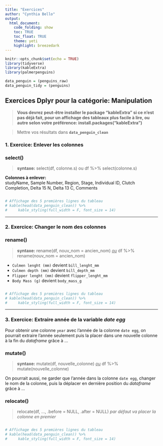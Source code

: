 ```yaml
---
title: "Exercices"
author: "Cynthia Bello"
output:
  html_document:
    code_folding: show
    toc: TRUE
    toc_float: TRUE
    theme: yeti
    highlight: breezedark
---
```


```r
knitr::opts_chunk$set(echo = TRUE)
library(tidyverse)
library(kableExtra)
library(palmerpenguins)
```

```r
data_penguin = (penguins_raw)
data_penguin_tidy = (penguins)

```

## Exercices Dplyr pour la catégorie: Manipulation

> **Vous devrez peut-être installer le package "kableExtra" si ce n'est pas déjà fait, pour un affichage des tableaux plus facile à lire, ou autre selon votre préférence: install.packages("kableExtra")**

> Mettre vos résultats dans **`data_penguin_clean`**

### 1. Exercice: Enlever les colonnes

### select()

> **syntaxe:** select(df, colonne.s) ou df %>% select(colonne.s)

**Colonnes à enlever:**  
studyName, Sample Number, Region, Stage, Individual ID, Clutch Completion, Delta 15 N, Delta 13 C, Comments


```r

```

```r
# Affichage des 5 premières lignes du tableau
# kable(head(data_penguin_clean)) %>%
#     kable_styling(full_width = F, font_size = 14)
```

------------------------------------------------------------------------

### 2. Exercice: Changer le nom des colonnes

### rename()

> **syntaxe:** rename(df, nouv_nom = ancien_nom) <u>*ou*</u> df %>% rename(nouv_nom = ancien_nom)

- `Culmen lenght (mm)`  devient `bill_lenght_mm` 
- `Culmen depth (mm)`  devient `bill_depth_mm` 
- `Flipper lenght (mm)`  devient `flipper_lenght_mm` 
- `Body Mass (g)`  devient `body_mass_g` 


```r

```

```r
# Affichage des 5 premières lignes du tableau
# kable(head(data_penguin_clean)) %>%
#     kable_styling(full_width = F, font_size = 14)
```
------------------------------------------------------------------------

### 3. Exercice: Extraire année de la variable *date egg*

Pour obtenir une colonne `year` avec l'année de la colonne `date egg`, on pourrait extraire l'année seulement puis la placer dans une nouvelle colonne à la fin du *dataframe* grâce à ...

### mutate()

> **syntaxe:** mutate(df, nouvelle_colonne) <u>*ou*</u> df %>% mutate(nouvelle_colonne)

On pourrait aussi, ne garder que l'année dans la colonne `date egg`, changer le nom de la colonne, puis la déplacer en dernière position du *dataframe* grâce à ... 


### relocate()
> relocate(df, ..., .before = NULL, .after = NULL) *par défaut va placer la colonne en premier*

```r

```
```r
# Affichage des 5 premières lignes du tableau
# kable(head(data_penguin_clean)) %>%
#     kable_styling(full_width = F, font_size = 14)
```
